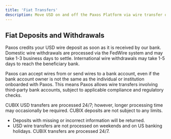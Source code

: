 ```yaml
---
title: 'Fiat Transfers'
description: Move USD on and off the Paxos Platform via wire transfer or CUBIX.
---
```






<FiatTransfersFund />

<FiatTransfersWithdraw />

<FiatTransfersTip />

## Fiat Deposits and Withdrawals

Paxos credits your USD wire deposit as soon as it is received by our bank. 
Domestic wire withdrawals are processed via the FedWire system and may take 1-3 business days to settle. International wire withdrawals may take 1-5 days to reach the beneficiary bank.

Paxos can accept wires from or send wires to a bank account, even if the bank account owner is not the same as the individual or institution onboarded with Paxos.
This means Paxos allows wire transfers involving third-party bank accounts, subject to applicable compliance and regulatory checks.

CUBIX USD transfers are processed 24/7; however, longer processing time may occasionally be required.
CUBIX deposits are not subject to any limits. 

<Tip>

- Deposits with missing or incorrect information will be returned.
- USD wire transfers are not processed on weekends and on US banking holidays. CUBIX transfers are processed 24/7.

</Tip>

